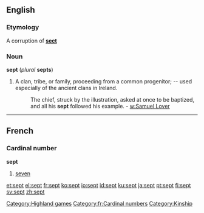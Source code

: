 {{webster}}
==English==
===Etymology===
A corruption of '''[[sect]]'''

===Noun===
'''sept''' (''plural'' '''septs''')

#A clan, tribe, or family, proceeding from a common progenitor; -- used especially of the ancient clans in Ireland.
#:The chief, struck by the illustration, asked at once to be baptized, and all his '''sept''' followed his example. - [[w:Samuel Lover]]

----
==French==
===Cardinal number===
'''sept'''

#[[seven]]

[[Category:Highland games]]
[[Category:fr:Cardinal numbers]]
[[Category:Kinship]]

[[et:sept]]
[[el:sept]]
[[fr:sept]]
[[ko:sept]]
[[io:sept]]
[[id:sept]]
[[ku:sept]]
[[ja:sept]]
[[pt:sept]]
[[fi:sept]]
[[sv:sept]]
[[zh:sept]]